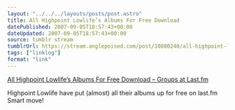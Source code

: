 ```yaml
---
layout: "../../../layouts/posts/post.astro"
title: All Highpoint Lowlife’s Albums For Free Download
datePublished: 2007-09-05T18:57:43+00:00
dateUpdated: 2007-09-05T18:57:43+00:00
source: tumblr stream
tumblrUrl: https://stream.anglepoised.com/post/10800240/all-highpoint-lowlifes-albums-for-free-download
tags: ["linklog"]
format: "link"
---
```


[All Highpoint Lowlife’s Albums For Free Download – Groups at Last.fm][1]

Highpoint Lowlife have put (almost) all their albums up for free on last.fm Smart move!

[1]: http://www.last.fm/group/Highpoint+Lowlife/forum/22675/_/323361
